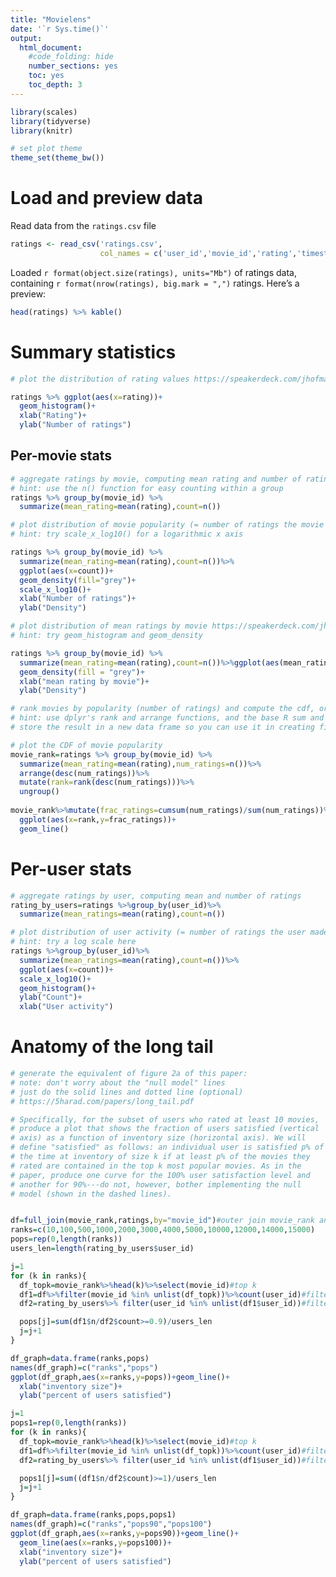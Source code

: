 ```yaml
---
title: "Movielens"
date: '`r Sys.time()`'
output:
  html_document:
    #code_folding: hide
    number_sections: yes
    toc: yes
    toc_depth: 3
---
```


```r
library(scales)
library(tidyverse)
library(knitr)

# set plot theme
theme_set(theme_bw())
```

# Load and preview data

Read data from the `ratings.csv` file
```r
ratings <- read_csv('ratings.csv',
                    col_names = c('user_id','movie_id','rating','timestamp'))
```

Loaded `r format(object.size(ratings), units="Mb")` of ratings data, containing `r format(nrow(ratings), big.mark = ",")` ratings. Here's a preview:
```r
head(ratings) %>% kable()
```

# Summary statistics

```r
# plot the distribution of rating values https://speakerdeck.com/jhofman/modeling-social-data-lecture-2-introduction-to-counting?slide=26

ratings %>% ggplot(aes(x=rating))+
  geom_histogram()+
  xlab("Rating")+
  ylab("Number of ratings")
```

## Per-movie stats

```r
# aggregate ratings by movie, computing mean rating and number of ratings
# hint: use the n() function for easy counting within a group
ratings %>% group_by(movie_id) %>% 
  summarize(mean_rating=mean(rating),count=n())
```

```r
# plot distribution of movie popularity (= number of ratings the movie received)
# hint: try scale_x_log10() for a logarithmic x axis

ratings %>% group_by(movie_id) %>% 
  summarize(mean_rating=mean(rating),count=n())%>%
  ggplot(aes(x=count))+
  geom_density(fill="grey")+
  scale_x_log10()+
  xlab("Number of ratings")+
  ylab("Density")
```

```r
# plot distribution of mean ratings by movie https://speakerdeck.com/jhofman/modeling-social-data-lecture-2-introduction-to-counting?slide=28
# hint: try geom_histogram and geom_density

ratings %>% group_by(movie_id) %>% 
  summarize(mean_rating=mean(rating),count=n())%>%ggplot(aes(mean_rating))+
  geom_density(fill = "grey")+
  xlab("mean rating by movie")+
  ylab("Density")
```

```r
# rank movies by popularity (number of ratings) and compute the cdf, or fraction of all views covered by the top-k movies https://speakerdeck.com/jhofman/modeling-social-data-lecture-2-introduction-to-counting?slide=30
# hint: use dplyr's rank and arrange functions, and the base R sum and cumsum functions
# store the result in a new data frame so you can use it in creating figure 2 from the paper below

# plot the CDF of movie popularity
movie_rank=ratings %>% group_by(movie_id) %>% 
  summarize(mean_rating=mean(rating),num_ratings=n())%>%
  arrange(desc(num_ratings))%>%
  mutate(rank=rank(desc(num_ratings)))%>%
  ungroup()
  
movie_rank%>%mutate(frac_ratings=cumsum(num_ratings)/sum(num_ratings))%>%
  ggplot(aes(x=rank,y=frac_ratings))+
  geom_line()
```


# Per-user stats

```r
# aggregate ratings by user, computing mean and number of ratings
rating_by_users=ratings %>%group_by(user_id)%>%
  summarize(mean_ratings=mean(rating),count=n())
```

```r
# plot distribution of user activity (= number of ratings the user made)
# hint: try a log scale here
ratings %>%group_by(user_id)%>%
  summarize(mean_ratings=mean(rating),count=n())%>%
  ggplot(aes(x=count))+
  scale_x_log10()+
  geom_histogram()+
  ylab("Count")+
  xlab("User activity")
```

# Anatomy of the long tail

```r
# generate the equivalent of figure 2a of this paper:
# note: don't worry about the "null model" lines
# just do the solid lines and dotted line (optional)
# https://5harad.com/papers/long_tail.pdf

# Specifically, for the subset of users who rated at least 10 movies,
# produce a plot that shows the fraction of users satisfied (vertical
# axis) as a function of inventory size (horizontal axis). We will
# define "satisfied" as follows: an individual user is satisfied p% of
# the time at inventory of size k if at least p% of the movies they
# rated are contained in the top k most popular movies. As in the
# paper, produce one curve for the 100% user satisfaction level and
# another for 90%---do not, however, bother implementing the null
# model (shown in the dashed lines).


df=full_join(movie_rank,ratings,by="movie_id")#outer join movie_rank and ratings df
ranks=c(10,100,500,1000,2000,3000,4000,5000,10000,12000,14000,15000)
pops=rep(0,length(ranks))
users_len=length(rating_by_users$user_id)

j=1
for (k in ranks){
  df_topk=movie_rank%>%head(k)%>%select(movie_id)#top k
  df1=df%>%filter(movie_id %in% unlist(df_topk))%>%count(user_id)#filter out movies in the topk
  df2=rating_by_users%>% filter(user_id %in% unlist(df1$user_id))#filter out users that rate topk

  pops[j]=sum(df1$n/df2$count>=0.9)/users_len
  j=j+1
}

df_graph=data.frame(ranks,pops)
names(df_graph)=c("ranks","pops")
ggplot(df_graph,aes(x=ranks,y=pops))+geom_line()+
  xlab("inventory size")+
  ylab("percent of users satisfied")
```


```r
j=1
pops1=rep(0,length(ranks))
for (k in ranks){
  df_topk=movie_rank%>%head(k)%>%select(movie_id)#top k
  df1=df%>%filter(movie_id %in% unlist(df_topk))%>%count(user_id)#filter out movies in the topk
  df2=rating_by_users%>% filter(user_id %in% unlist(df1$user_id))#filter out users that rate topk

  pops1[j]=sum((df1$n/df2$count)>=1)/users_len
  j=j+1
}

df_graph=data.frame(ranks,pops,pops1)
names(df_graph)=c("ranks","pops90","pops100")
ggplot(df_graph,aes(x=ranks,y=pops90))+geom_line()+
  geom_line(aes(x=ranks,y=pops100))+
  xlab("inventory size")+
  ylab("percent of users satisfied")
```
